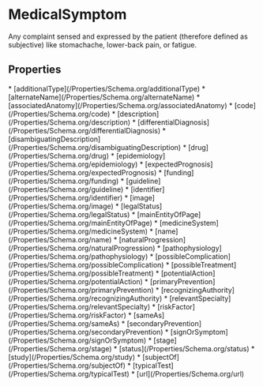   
# MedicalSymptom

Any complaint sensed and expressed by the patient (therefore defined as subjective)  like stomachache, lower-back pain, or fatigue.

## Properties

<Grid>
* [additionalType](/Properties/Schema.org/additionalType)
* [alternateName](/Properties/Schema.org/alternateName)
* [associatedAnatomy](/Properties/Schema.org/associatedAnatomy)
* [code](/Properties/Schema.org/code)
* [description](/Properties/Schema.org/description)
* [differentialDiagnosis](/Properties/Schema.org/differentialDiagnosis)
* [disambiguatingDescription](/Properties/Schema.org/disambiguatingDescription)
* [drug](/Properties/Schema.org/drug)
* [epidemiology](/Properties/Schema.org/epidemiology)
* [expectedPrognosis](/Properties/Schema.org/expectedPrognosis)
* [funding](/Properties/Schema.org/funding)
* [guideline](/Properties/Schema.org/guideline)
* [identifier](/Properties/Schema.org/identifier)
* [image](/Properties/Schema.org/image)
* [legalStatus](/Properties/Schema.org/legalStatus)
* [mainEntityOfPage](/Properties/Schema.org/mainEntityOfPage)
* [medicineSystem](/Properties/Schema.org/medicineSystem)
* [name](/Properties/Schema.org/name)
* [naturalProgression](/Properties/Schema.org/naturalProgression)
* [pathophysiology](/Properties/Schema.org/pathophysiology)
* [possibleComplication](/Properties/Schema.org/possibleComplication)
* [possibleTreatment](/Properties/Schema.org/possibleTreatment)
* [potentialAction](/Properties/Schema.org/potentialAction)
* [primaryPrevention](/Properties/Schema.org/primaryPrevention)
* [recognizingAuthority](/Properties/Schema.org/recognizingAuthority)
* [relevantSpecialty](/Properties/Schema.org/relevantSpecialty)
* [riskFactor](/Properties/Schema.org/riskFactor)
* [sameAs](/Properties/Schema.org/sameAs)
* [secondaryPrevention](/Properties/Schema.org/secondaryPrevention)
* [signOrSymptom](/Properties/Schema.org/signOrSymptom)
* [stage](/Properties/Schema.org/stage)
* [status](/Properties/Schema.org/status)
* [study](/Properties/Schema.org/study)
* [subjectOf](/Properties/Schema.org/subjectOf)
* [typicalTest](/Properties/Schema.org/typicalTest)
* [url](/Properties/Schema.org/url)
</Grid>

